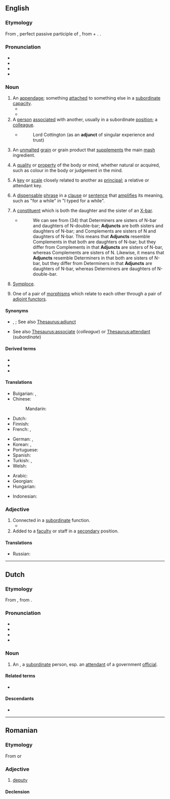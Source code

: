 ==English==
{{wikipedia}}

===Etymology===
{{root|en|ine-pro|*yewg-}}
From {{etyl|la|en}} {{m|la|adiunctus}}, perfect passive participle of {{m|la|adiungō||join to}}, from {{m|la|ad}} + {{m|la|iungō||join}}. {{doublet|en|adjoint}}.

===Pronunciation===
* {{IPA|en|/ˈædʒ.ʌŋkt/}}
* {{audio|en|En-us-adjunct.ogg|Audio (US)}}
* {{rhymes|en|ædʒʌŋkt|s=2}}
* {{hyphenation|en|ad|junct}}

===Noun===
{{en-noun}}

# An [[appendage]]; something [[attach]]ed to something else in a [[subordinate]] [[capacity]].
#* {{RQ:Marlowe Tamburlaine|1|I|ii|url=https://books.google.com/books?id=0HFGOmnsvAMC&pg=PP22|Lie here ye weedes that I diſdaine to weare,<br>This compleat armor, and this curtle-axe<br>Are '''adiuncts''' more beſeeming ''Tamburlaine''.}}
#* {{RQ:Shakespeare Love's Labour's Lost|IV|iii|135|passage=Learning is but an '''adiunct''' to our ſelfe,<br>And where we are, our Learning likewiſe is.}}
# A [[person]] [[associate]]d with another, usually in a subordinate [[position]]; a [[colleague]].
#* {{RQ:Wotton Parallel}}
#*: Lord Cottington (as an '''adjunct''' of singular experience and trust)
# {{lb|en|brewing}} An [[unmalted]] [[grain]] or grain product that [[supplement]]s the main [[mash]] ingredient.
# {{lb|en|dated|metaphysics}} A [[quality]] or [[property]] of the body or mind, whether natural or acquired, such as colour in the body or judgement in the mind.
# {{lb|en|music}} A [[key]] or [[scale]] closely related to another as [[principal]]; a relative or attendant key.
# {{lb|en|grammar}} A [[dispensable]] [[phrase]] in a [[clause]] or [[sentence]] that [[amplify|amplifies]] its meaning, such as "for a while" in "I typed for a while".
# {{lb|en|syntax|X-bar theory}} A [[constituent]] which is both the daughter and the sister of an [[X-bar]].
#* {{quote-book|en|year=1988|author=Andrew Radford| title=Transformational grammar: a first course| location=Cambridge, UK| publisher=Cambridge University Press| page=177}}
#*: We can see from (34) that Determiners are sisters of N-bar and daughters of N-double-bar; '''Adjuncts''' are both sisters and daughters of N-bar; and Complements are sisters of N and daughters of N-bar. This means that '''Adjuncts''' resemble Complements in that both are daughters of N-bar; but they differ from Complements in that '''Adjuncts''' are sisters of N-bar, whereas Complements are sisters of N. Likewise, it means that '''Adjuncts''' resemble Determiners in that both are sisters of N-bar, but they differ from Determiners in that '''Adjuncts''' are daughters of N-bar, whereas Determiners are daughters of N-double-bar.
# {{lb|en|rhetoric}} [[symploce|Symploce]].
# {{lb|en|category theory}} One of a pair of [[morphism]]s which relate to each other through a pair of [[adjoint functor]]s.

====Synonyms====
* {{sense|something attached to something else}} {{l|en|addition}}, {{l|en|supplement}}; See also [[Thesaurus:adjunct]]
* {{sense|person associated with another}} See also [[Thesaurus:associate]] (''colleague'') or [[Thesaurus:attendant]] (''subordinate'')

====Derived terms====
* {{l|en|adjuncthood}}
* {{l|en|adjunction}}
* {{l|en|adjunctive}}

====Translations====
{{trans-top|appendage}}
* Bulgarian: {{t+|bg|притурка}}, {{t+|bg|приложение}}
* Chinese:
*: Mandarin: {{t+|cmn|从属}}
* Dutch: {{t+|nl|bepaling|f}}
* Finnish: {{t+|fi|adjunkti}}
* French: {{t+|fr|complément|m}}, {{t+|fr|attribut|m}}
{{trans-mid}}
* German: {{t|de|Hilfs-}}, {{t|de|Zusatz-}}
* Korean: {{t|ko|부가물}}, {{t|ko|부속물}}
* Portuguese: {{t+|pt|adjunto|m}}
* Spanish: {{t+|es|adjunto|m}}
* Turkish: {{t+|tr|ek}}, {{t+|tr|ilave}}
* Welsh: {{t+|cy|ychwanegiad|m}}
{{trans-bottom}}

{{trans-top|grammar: dispensable phrase}}
* Arabic: {{t|ar|فَضْلَة|f}}
* Georgian: {{t|ka|გარემოება}}
* Hungarian: {{t|hu|[[szabad]] [[bővítmény]]}}
{{trans-mid}}
* Indonesian: {{t+|id|keterangan}}
{{trans-bottom}}

===Adjective===
{{en-adj}}

# Connected in a [[subordinate]] function.
#* {{RQ:Shakespeare King John|III|iii|11|passage=Though that my death were '''adiunct''' to my Act,<br>By heauen I would doe it.}}
# Added to a [[faculty]] or staff in a [[secondary]] position.

====Translations====
{{trans-top|Connected in a subordinate function}}
* Russian: {{t+|ru|дополнительный|m}}
{{trans-mid}}
{{trans-bottom}}

----

==Dutch==

===Etymology===
From {{inh|nl|dum|adjoinct}}, from {{der|nl|la|adiunctus}}.

===Pronunciation===
* {{IPA|nl|/ɑˈdjʏŋkt/|/ɑtˈjʏŋkt/}}
* {{audio|nl|Nl-adjunct.ogg|Audio}}
* {{hyphenation|nl|ad|junct}}
* {{rhymes|nl|ʏŋkt}}

===Noun===
{{nl-noun|m|-en|-}}

# An {{l|en|adjunct}}, a [[subordinate]] person, esp. an [[attendant]] of a government [[official]].

====Related terms====
* {{l|nl|adjunct-directeur}}

====Descendants====
* {{desc|id|bor=1|ajun}}

----

==Romanian==

===Etymology===
From {{bor|ro|de|Adjunkt}} or {{bor|ro|la|adjunctus}}

===Adjective===
{{ro-adj}}

# [[deputy]]

====Declension====
{{ro-decl-adj}}